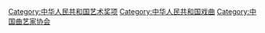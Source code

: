 {{catmore}}
[[Category:中华人民共和国艺术奖项|Category:中华人民共和国艺术奖项]]
[[Category:中华人民共和国戏曲|Category:中华人民共和国戏曲]]
[[Category:中国曲艺家协会|Category:中国曲艺家协会]]